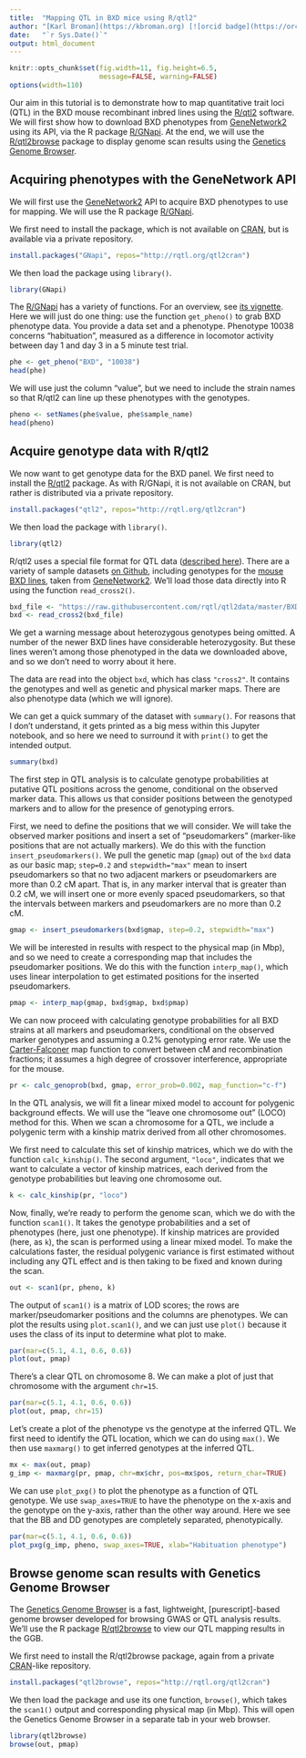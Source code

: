 ```yaml
---
title:  "Mapping QTL in BXD mice using R/qtl2"
author: "[Karl Broman](https://kbroman.org) [![orcid badge](https://orcid.org/sites/default/files/images/orcid_16x16(1).gif)](https://orcid.org/0000-0002-4914-6671), [Department of Biostatistics & Medical Informatics](https://www.biostat.wisc.edu), [University of Wisconsin&ndash;Madison](https://www.wisc.edu)"
date:   "`r Sys.Date()`"
output: html_document
---
```


```r
knitr::opts_chunk$set(fig.width=11, fig.height=6.5,
                      message=FALSE, warning=FALSE)
options(width=110)
```

Our aim in this tutorial is to demonstrate how to map quantitative
trait loci (QTL) in the BXD mouse recombinant inbred lines using the
[R/qtl2](https://kbroman.org/qtl2) software. We will first show how to
download BXD phenotypes from
[GeneNetwork2](http://gn2.genenetwork.org) using its API, via the R
package [R/GNapi](https://github.com/rqtl/GNapi). At the end, we will
use the [R/qtl2browse](https://github.com/rqtl/qtl2browse) package to
display genome scan results using the [Genetics Genome
Browser](https://github.com/chfi/purescript-genome-browser).

## Acquiring phenotypes with the GeneNetwork API

We will first use the [GeneNetwork2](http://gn2.genenetwork.org) API
to acquire BXD phenotypes to use for mapping. We will use the R
package [R/GNapi](https://github.com/rqtl/GNapi).

We first need to install the package, which is not available on
[CRAN](https://cran.r-project.org), but is available via a private
repository.

```r
install.packages("GNapi", repos="http://rqtl.org/qtl2cran")
```

We then load the package using `library()`.

```r
library(GNapi)
```

The [R/GNapi](https://github.com/kbroman/GNapi) has a variety of
functions. For an overview, see [its
vignette](http://kbroman.org/GNapi/GNapi.html). Here we will just do
one thing: use the function `get_pheno()` to grab BXD phenotype data.
You provide a data set and a phenotype. Phenotype 10038 concerns
"habituation", measured as a difference in locomotor activity between
day 1 and day 3 in a 5 minute test trial.

```r
phe <- get_pheno("BXD", "10038")
head(phe)
```

We will use just the column "value", but we need to include the strain
names so that R/qtl2 can line up these phenotypes with the genotypes.

```r
pheno <- setNames(phe$value, phe$sample_name)
head(pheno)
```

## Acquire genotype data with R/qtl2

We now want to get genotype data for the BXD panel. We first need to
install the [R/qtl2](https://kbroman.org/qtl2) package. As with
R/GNapi, it is not available on CRAN, but rather is distributed via a
private repository.

```r
install.packages("qtl2", repos="http://rqtl.org/qtl2cran")
```

We then load the package with `library()`.

```r
library(qtl2)
```

R/qtl2 uses a special file format for QTL data ([described
here](https://kbroman.org/qtl2/assets/vignettes/input_files.html)).
There are a variety of sample datasets [on
Github](https://github.com/rqtl/qtl2data), including genotypes for the
[mouse BXD lines](https://github.com/rqtl/qtl2data/tree/master/BXD),
taken from [GeneNetwork2](http://gn2.genenetwork.org). We'll load
those data directly into R using the function `read_cross2()`.


```r
bxd_file <- "https://raw.githubusercontent.com/rqtl/qtl2data/master/BXD/bxd.zip"
bxd <- read_cross2(bxd_file)
```

We get a warning message about heterozygous genotypes being omitted. A
number of the newer BXD lines have considerable heterozygosity. But
these lines weren't among those phenotyped in the data we downloaded
above, and so we don't need to worry about it here.

The data are read into the object `bxd`, which has class `"cross2"`.
It contains the genotypes and well as genetic and physical marker
maps. There are also phenotype data (which we will ignore).

We can get a quick summary of the dataset with `summary()`. For
reasons that I don't understand, it gets printed as a big mess within
this Jupyter notebook, and so here we need to surround it with
`print()` to get the intended output.

```r
summary(bxd)
```

The first step in QTL analysis is to calculate genotype probabilities
at putative QTL positions across the genome, conditional on the
observed marker data. This allows us that consider positions between
the genotyped markers and to allow for the presence of genotyping
errors.

First, we need to define the positions that we will consider. We will
take the observed marker positions and insert a set of "pseudomarkers"
(marker-like positions that are not actually markers). We do this with
the function `insert_pseudomarkers()`. We pull the genetic map
(`gmap`) out of the `bxd` data as our basic map; `step=0.2` and
`stepwidth="max"` mean to insert pseudomarkers so that no two adjacent
markers or pseudomarkers are more than 0.2 cM apart. That is, in any
marker interval that is greater than 0.2 cM, we will insert one or
more evenly spaced pseudomarkers, so that the intervals between
markers and pseudomarkers are no more than 0.2 cM.

```r
gmap <- insert_pseudomarkers(bxd$gmap, step=0.2, stepwidth="max")
```

We will be interested in results with respect to the physical map (in
Mbp), and so we need to create a corresponding map that includes the
pseudomarker positions. We do this with the function `interp_map()`,
which uses linear interpolation to get estimated positions for the
inserted pseudomarkers.

```r
pmap <- interp_map(gmap, bxd$gmap, bxd$pmap)
```

We can now proceed with calculating genotype probabilities for all BXD
strains at all markers and pseudomarkers, conditional on the observed
marker genotypes and assuming a 0.2% genotyping error rate. We use the
[Carter-Falconer](https://doi.org/10.1007/BF02996226) map function to
convert between cM and recombination fractions; it assumes a high
degree of crossover interference, appropriate for the mouse.

```r
pr <- calc_genoprob(bxd, gmap, error_prob=0.002, map_function="c-f")
```

In the QTL analysis, we will fit a linear mixed model to account for
polygenic background effects. We will use the "leave one chromosome
out" (LOCO) method for this. When we scan a chromosome for a QTL, we
include a polygenic term with a kinship matrix derived from all other
chromosomes.

We first need to calculate this set of kinship matrices, which we do
with the function `calc_kinship()`. The second argument, `"loco"`,
indicates that we want to calculate a vector of kinship matrices, each
derived from the genotype probabilities but leaving one chromosome
out.

```r
k <- calc_kinship(pr, "loco")
```

Now, finally, we're ready to perform the genome scan, which we do with
the function `scan1()`. It takes the genotype probabilities and a set
of phenotypes (here, just one phenotype). If kinship matrices are
provided (here, as `k`), the scan is performed using a linear mixed
model. To make the calculations faster, the residual polygenic
variance is first estimated without including any QTL effect and is
then taking to be fixed and known during the scan.

```r
out <- scan1(pr, pheno, k)
```

The output of `scan1()` is a matrix of LOD scores; the rows are
marker/pseudomarker positions and the columns are phenotypes. We can
plot the results using `plot.scan1()`, and we can just use `plot()`
because it uses the class of its input to determine what plot to make.

```r
par(mar=c(5.1, 4.1, 0.6, 0.6))
plot(out, pmap)
```

There's a clear QTL on chromosome 8. We can make a plot of just that
chromosome with the argument `chr=15`.

```r
par(mar=c(5.1, 4.1, 0.6, 0.6))
plot(out, pmap, chr=15)
```

Let's create a plot of the phenotype vs the genotype at the inferred
QTL. We first need to identify the QTL location, which we can do using
`max()`. We then use `maxmarg()` to get inferred genotypes at the
inferred QTL.

```r
mx <- max(out, pmap)
g_imp <- maxmarg(pr, pmap, chr=mx$chr, pos=mx$pos, return_char=TRUE)
```

We can use `plot_pxg()` to plot the phenotype as a function of QTL
genotype. We use `swap_axes=TRUE` to have the phenotype on the x-axis
and the genotype on the y-axis, rather than the other way around. Here
we see that the BB and DD genotypes are completely separated,
phenotypically.

```r
par(mar=c(5.1, 4.1, 0.6, 0.6))
plot_pxg(g_imp, pheno, swap_axes=TRUE, xlab="Habituation phenotype")
```

## Browse genome scan results with Genetics Genome Browser

The [Genetics Genome Browser](https://github.com/chfi/purescript-genome-browser) is a fast, lightweight, [purescript]-based genome browser developed for browsing GWAS or QTL analysis results. We'll use the R package [R/qtl2browse](https://github.com/rqtl/qtl2browse) to view our QTL mapping results in the GGB.

We first need to install the R/qtl2browse package, again from a private [CRAN](https://cran.r-project.org)-like repository.

```r
install.packages("qtl2browse", repos="http://rqtl.org/qtl2cran")
```

We then load the package and use its one function, `browse()`, which
takes the `scan1()` output and corresponding physical map (in Mbp).
This will open the Genetics Genome Browser in a separate tab in your
web browser.

```r
library(qtl2browse)
browse(out, pmap)
```

